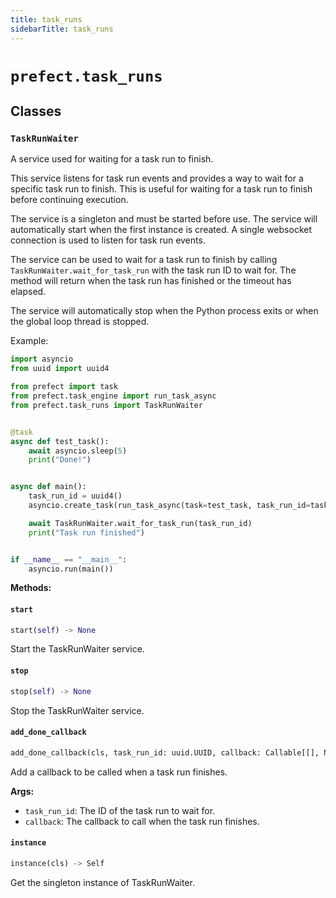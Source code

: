 ```yaml
---
title: task_runs
sidebarTitle: task_runs
---
```


# `prefect.task_runs`

## Classes

### `TaskRunWaiter` <sup><a href="https://github.com/prefecthq/prefect/blob/main/src/prefect/task_runs.py#L24"><Icon icon="github" size="14" /></a></sup>


A service used for waiting for a task run to finish.

This service listens for task run events and provides a way to wait for a specific
task run to finish. This is useful for waiting for a task run to finish before
continuing execution.

The service is a singleton and must be started before use. The service will
automatically start when the first instance is created. A single websocket
connection is used to listen for task run events.

The service can be used to wait for a task run to finish by calling
`TaskRunWaiter.wait_for_task_run` with the task run ID to wait for. The method
will return when the task run has finished or the timeout has elapsed.

The service will automatically stop when the Python process exits or when the
global loop thread is stopped.

Example:
```python
import asyncio
from uuid import uuid4

from prefect import task
from prefect.task_engine import run_task_async
from prefect.task_runs import TaskRunWaiter


@task
async def test_task():
    await asyncio.sleep(5)
    print("Done!")


async def main():
    task_run_id = uuid4()
    asyncio.create_task(run_task_async(task=test_task, task_run_id=task_run_id))

    await TaskRunWaiter.wait_for_task_run(task_run_id)
    print("Task run finished")


if __name__ == "__main__":
    asyncio.run(main())
```


**Methods:**

#### `start` <sup><a href="https://github.com/prefecthq/prefect/blob/main/src/prefect/task_runs.py#L88"><Icon icon="github" size="14" /></a></sup>

```python
start(self) -> None
```

Start the TaskRunWaiter service.


#### `stop` <sup><a href="https://github.com/prefecthq/prefect/blob/main/src/prefect/task_runs.py#L151"><Icon icon="github" size="14" /></a></sup>

```python
stop(self) -> None
```

Stop the TaskRunWaiter service.


#### `add_done_callback` <sup><a href="https://github.com/prefecthq/prefect/blob/main/src/prefect/task_runs.py#L209"><Icon icon="github" size="14" /></a></sup>

```python
add_done_callback(cls, task_run_id: uuid.UUID, callback: Callable[[], None]) -> None
```

Add a callback to be called when a task run finishes.

**Args:**
- `task_run_id`: The ID of the task run to wait for.
- `callback`: The callback to call when the task run finishes.


#### `instance` <sup><a href="https://github.com/prefecthq/prefect/blob/main/src/prefect/task_runs.py#L231"><Icon icon="github" size="14" /></a></sup>

```python
instance(cls) -> Self
```

Get the singleton instance of TaskRunWaiter.

